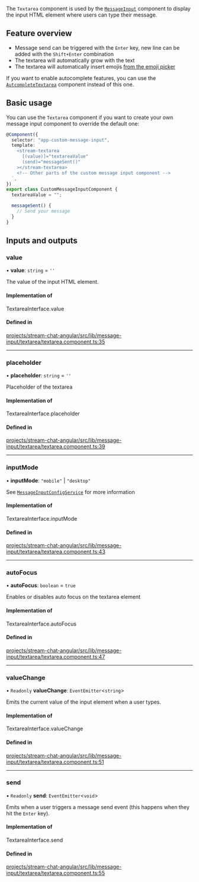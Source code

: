 The `Textarea` component is used by the [`MessageInput`](./MessageInputComponent.mdx) component to display the input HTML element where users can type their message.

## Feature overview

- Message send can be triggered with the `Enter` key, new line can be added with the `Shift+Enter` combination
- The textarea will automatically grow with the text
- The textarea will automatically insert emojis [from the emoji picker](../../code-examples/emoji-picker)

If you want to enable autocomplete features, you can use the [`AutcompleteTextarea`](./AutocompleteTextareaComponent.mdx) component instead of this one.

## Basic usage

You can use the `Textarea` component if you want to create your own message input component to override the default one:

```typescript
@Component({
  selector: "app-custom-message-input",
  template: `
    <stream-textarea
      [(value)]="textareaValue"
      (send)="messageSent()"
    ></stream-textarea>
    <!-- Other parts of the custom message input component -->
  `,
})
export class CustomMessageInputComponent {
  textareaValue = "";

  messageSent() {
    // Send your message
  }
}
```

[//]: # "Start of generated content"
## Inputs and outputs 


### value

• **value**: `string` = `''`

The value of the input HTML element.

#### Implementation of

TextareaInterface.value

#### Defined in

[projects/stream-chat-angular/src/lib/message-input/textarea/textarea.component.ts:35](https://github.com/GetStream/stream-chat-angular/blob/15c30e065598d4c29a6a3f55acdda33e60f28b76/projects/stream-chat-angular/src/lib/message-input/textarea/textarea.component.ts#L35)

___

### placeholder

• **placeholder**: `string` = `''`

Placeholder of the textarea

#### Implementation of

TextareaInterface.placeholder

#### Defined in

[projects/stream-chat-angular/src/lib/message-input/textarea/textarea.component.ts:39](https://github.com/GetStream/stream-chat-angular/blob/15c30e065598d4c29a6a3f55acdda33e60f28b76/projects/stream-chat-angular/src/lib/message-input/textarea/textarea.component.ts#L39)

___

### inputMode

• **inputMode**: ``"mobile"`` \| ``"desktop"``

See [`MessageInputConfigService`](../services/MessageInputConfigService.mdx) for more information

#### Implementation of

TextareaInterface.inputMode

#### Defined in

[projects/stream-chat-angular/src/lib/message-input/textarea/textarea.component.ts:43](https://github.com/GetStream/stream-chat-angular/blob/15c30e065598d4c29a6a3f55acdda33e60f28b76/projects/stream-chat-angular/src/lib/message-input/textarea/textarea.component.ts#L43)

___

### autoFocus

• **autoFocus**: `boolean` = `true`

Enables or disables auto focus on the textarea element

#### Implementation of

TextareaInterface.autoFocus

#### Defined in

[projects/stream-chat-angular/src/lib/message-input/textarea/textarea.component.ts:47](https://github.com/GetStream/stream-chat-angular/blob/15c30e065598d4c29a6a3f55acdda33e60f28b76/projects/stream-chat-angular/src/lib/message-input/textarea/textarea.component.ts#L47)

___

### valueChange

• `Readonly` **valueChange**: `EventEmitter`\<`string`\>

Emits the current value of the input element when a user types.

#### Implementation of

TextareaInterface.valueChange

#### Defined in

[projects/stream-chat-angular/src/lib/message-input/textarea/textarea.component.ts:51](https://github.com/GetStream/stream-chat-angular/blob/15c30e065598d4c29a6a3f55acdda33e60f28b76/projects/stream-chat-angular/src/lib/message-input/textarea/textarea.component.ts#L51)

___

### send

• `Readonly` **send**: `EventEmitter`\<`void`\>

Emits when a user triggers a message send event (this happens when they hit the `Enter` key).

#### Implementation of

TextareaInterface.send

#### Defined in

[projects/stream-chat-angular/src/lib/message-input/textarea/textarea.component.ts:55](https://github.com/GetStream/stream-chat-angular/blob/15c30e065598d4c29a6a3f55acdda33e60f28b76/projects/stream-chat-angular/src/lib/message-input/textarea/textarea.component.ts#L55)

[//]: # "End of generated content"
